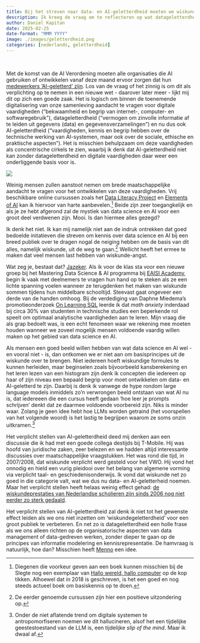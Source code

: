 ```yaml
---
title: Bij het streven naar data- en AI-geletterdheid moeten we wiskunde-angst niet uit de weg gaan.
description: Ik kreeg de vraag om te reflecteren op wat datageletterdheid nu precies is, en hoe zich dat verhoudt tot AI-geletterdheid.
author: Daniel Kapitan
date: 2025-02-25
date-format: "MMM YYYY"
image: ./images/geletterdheid.png
categories: [nederlands, geletterdheid]
---
```

<br>

Met de komst van de AI Verordening moeten alle organisaties die AI gebruiken of ontwikkelen vanaf deze maand ervoor zorgen dat hun [medewerkers 'AI-geletterd' zijn](https://www.autoriteitpersoonsgegevens.nl/themas/algoritmes-ai/ai-verordening/ai-geletterdheid). Los van de vraag of het zinnig is om dit als verplichting op te nemen in een nieuwe wet - daarover later meer - lijkt mij dit op zich een goede zaak. Het is logisch om binnen de toenemende digitalisering van onze samenleving aandacht te vragen voor digitale vaardigheden ("bekwaamheid en begrip van internet-, computer- en softwaregebruik"), datageletterdheid ("vermogen om zinvolle informatie af te leiden uit gegevens (data) en gegevensverzamelingen") en nu dus ook AI-geletterdheid ("vaardigheden, kennis en begrip hebben over de technische werking van AI-systemen, maar ook over de sociale, ethische en praktische aspecten"). Het is misschien behulpzaam om deze vaardigheden als concentrische cirkels te zien, waarbij ik denk dat AI-geletterdheid niet kan zonder datageletterdheid en digitale vaardigheden daar weer een onderliggende basis voor is.

![](./images/geletterdheid.png)

Weinig mensen zullen aanstoot nemen om brede maatschappelijke aandacht te vragen voor het ontwikkelen van deze vaardigheden. Vrij beschikbare online cursussen zoals het [Data Literacy Project](https://thedataliteracyproject.org/) en [Elements of AI](https://www.elementsofai.com/) kan ik hiervoor van harte aanbevelen.[^1] Beide zijn zeer toegangkelijk en als je ze hebt afgerond zal de mystiek van data science en AI voor een groot deel verdwenen zijn. Mooi. Is dan hiermee alles gezegd?

Ik denk het niet. Ik kan mij namelijk niet aan de indruk ontrekken dat goed bedoelde initatieven die streven om kennis over data science en AI bij een breed publiek over te dragen nogal de neiging hebben om de basis van dit alles, namelijk wiskunde, uit de weg te gaan.[^2] Wellicht heeft het ermee te maken dat veel mensen last hebben van wiskunde-angst.

Wat zeg je, bestaat dat? [Jazeker](https://www.nporadio1.nl/nieuws/wetenschap-techniek/9b911cad-8230-4714-b19b-954ddbc4a9f2/kun-je-echt-last-hebben-van-wiskundeangst). Als ik voor de klas sta voor een nieuwe groep bij het Mastering Data Science & AI programma bij [EAISI Academy](https://eaisi.nl/academy), begin ik vaak met deelnemers te vragen hun hand op te steken als ze een lichte spanning voelen wanneer ze terugdenken het maken van wiskunde sommen tijdens hun middelbare schooltijd. Steevast gaat ongeveer een derde van de handen omhoog. Bij de verdediging van Daphne Miedema's promotieonderzoek [On Learning SQL](https://research.tue.nl/nl/publications/on-learning-sql-disentangling-concepts-in-data-systems-education) leerde ik dat _math anxiety_ inderdaad bij circa 30% van studenten in technische studies een beperkende rol speelt om optimaal analytische vaardigheden aan te leren. Mijn vraag die als grap bedoelt was, is een echt fenomeen waar we rekening mee moeten houden wanneer we zoveel mogelijk mensen voldoende vaardig willen maken op het gebied van data science en AI.

Als mensen een goed beeld willen hebben van wat data science en AI wel - en vooral niet - is, dan ontkomen we er niet aan om basisprincipes uit de wiskunde over te brengen. Niet iedereen hoeft wiskundige formules te kunnen herleiden, maar beginselen zoals bijvoorbeeld kansberekening en het leren lezen van een histogram zijn denk ik concepten die iedereen op haar of zijn niveau een bepaald begrip voor moet ontwikkelen om data- en AI-geletterd te zijn. Daarbij is denk ik vanwege de hype rondom large language models inmiddels zo'n verwrongen beeld ontstaan van wat AI nu is, dat iedereeen die een cursus heeft gedaan 'hoe leer je prompts schrijven' denkt dat ze daarmee voldoende voorbereid zijn. Niks is minder waar. Zolang je geen idee hebt hoe LLMs worden getraind (het voorspellen van het volgende woord) is het lastig te begrijpen waarom ze soms onzin uitkramen.[^3]

Het verplicht stellen van AI-geletterdheid deed mij denken aan een discussie die ik had met een goede collega destijds bij T-Mobile. Hij was hoofd van juridische zaken, zeer belezen en we hadden altijd interessante discussies over maatschappelijke vraagstukken. Het was rond die tijd, in 2007/2008, dat wiskunde verplicht werd gesteld voor het VWO. Hij vond het onnodig en hield een vurig pleidooi over het belang van algemene vorming via verplicht taal- en geschiedenisonderwijs. Ik vond dat wiskunde net zo goed in die categorie valt, wat we dus nu data- en AI-geletterheid noemen. Maar het verplicht stellen heeft helaas weinig effect gehad: [de wiskundeprestaties van Nederlandse scholieren zijn sinds 2006 nog niet eerder zo sterk gedaald](https://www.pisa-nederland.nl/resultaten2022/).

Het verplicht stellen van AI-geletterdheid zal denk ik niet tot het gewenste effect leiden als we ons niet inzetten om 'wiskundegeletterdheid' voor een groot publiek te verbeteren. En net zo is datageletterdheid een holle frase als we ons alleen richten op de organisatorische aspecten van data management of data-gedreven werken, zonder dieper te gaan op de principes van informatie modelering en kennisrepresentatie. De hamvraag is natuurlijk, hoe dan? Misschien heeft [Menno](https://www.mathwithmenno.nl/) een idee.

[^1]: Diegenen die voorkeur geven aan een boek kunnen misschien bij de Slegte nog een exemplaar van [Hallo wereld, hallo computer](https://www.mauritskaptein.com/books/new-book-hallo-wereld-hallo-computer/) op de kop tikken. Alhoewel dat in 2018 is geschreven, is het een goed en nog steeds actueel boek om basiskennis op te doen. 
[^2]: De eerder genoemde cursussen zijn hier een positieve uitzondering op. 
[^3]: Onder de niet aflatende trend om digitale systemen te antropomorfiseren noemen we dit hallucineren, alsof het een tijdelijke geestestoestand van de LLM is, een tijdelijke _slip of the mind_. Maar ik dwaal af. 


